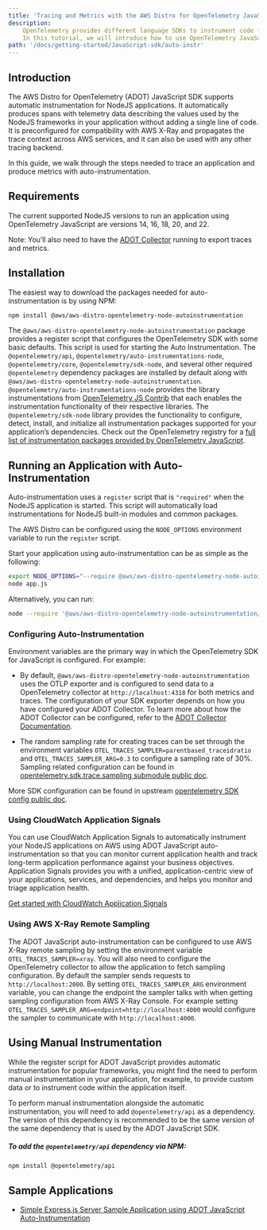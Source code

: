 ```yaml
---
title: 'Tracing and Metrics with the AWS Distro for OpenTelemetry JavaScript Auto-Instrumentation'
description:
    OpenTelemetry provides different language SDKs to instrument code for collecting telemetry data in the application.
    In this tutorial, we will introduce how to use OpenTelemetry JavaScript SDK for traces and metrics instrumentation in the application...
path: '/docs/getting-started/JavaScript-sdk/auto-instr'
---
```



## Introduction

The AWS Distro for OpenTelemetry (ADOT) JavaScript SDK supports automatic instrumentation for NodeJS applications. It automatically produces spans with telemetry data describing the values used by the NodeJS frameworks in your application without adding a single line of code. It is preconfigured for compatibility with AWS X-Ray and propagates the trace context across AWS services, and it can also be used with any other tracing backend.

In this guide, we walk through the steps needed to trace an application and produce metrics with auto-instrumentation.

<SectionSeparator />

## Requirements

The current supported NodeJS versions to run an application using OpenTelemetry JavaScript are versions 14, 16, 18, 20, and 22.

Note: You’ll also need to have the [ADOT Collector](https://aws-otel.github.io/docs/getting-started/collector) running to export traces and metrics.

<SectionSeparator />

## Installation

The easiest way to download the packages needed for auto-instrumentation is by using NPM:

```bash
npm install @aws/aws-distro-opentelemetry-node-autoinstrumentation
```

The `@aws/aws-distro-opentelemetry-node-autoinstrumentation` package provides a register script that configures the OpenTelemetry SDK with some basic defaults. This script is used for starting the Auto Instrumentation. The `@opentelemetry/api`, `@opentelemetry/auto-instrumentations-node`, `@opentelemetry/core`, `@opentelemetry/sdk-node`, and several other required `@opentelemetry` dependency packages are installed by default along with `@aws/aws-distro-opentelemetry-node-autoinstrumentation`. `@opentelemetry/auto-instrumentations-node` provides the library instrumentations from [OpenTelemetry JS Contrib](https://github.com/open-telemetry/opentelemetry-js-contrib/tree/main/metapackages/auto-instrumentations-node#supported-instrumentations) that each enables the instrumentation functionality of their respective libraries. The `@opentelemetry/sdk-node` library provides the functionality to configure, detect, install, and initialize all instrumentation packages supported for your application’s dependencies. Check out the OpenTelemetry registry for a [full list of instrumentation packages provided by OpenTelemetry JavaScript](https://opentelemetry.io/ecosystem/registry/?s=&component=instrumentation&language=js).

## Running an Application with Auto-Instrumentation

Auto-instrumentation uses a `register` script that is `"required"` when the NodeJS application is started. This script will automatically load instrumentations for NodeJS built-in modules and common packages.

The AWS Distro can be configured using the `NODE_OPTIONS` environment variable to run the `register` script.

Start your application using auto-instrumentation can be as simple as the following:

```bash
export NODE_OPTIONS="--require @aws/aws-distro-opentelemetry-node-autoinstrumentation/register"
node app.js
```

Alternatively, you can run:

```bash
node --require '@aws/aws-distro-opentelemetry-node-autoinstrumentation/register' app.js
```

### Configuring Auto-Instrumentation

Environment variables are the primary way in which the OpenTelemetry SDK for JavaScript is configured. For example:

* By default, `@aws/aws-distro-opentelemetry-node-autoinstrumentation` uses the OTLP exporter and is configured to send data to a OpenTelemetry collector at `http://localhost:4318` for both metrics and traces. The configuration of your SDK exporter depends on how you have configured your ADOT Collector. To learn more about how the ADOT Collector can be configured, refer to the [ADOT Collector Documentation](https://aws-otel.github.io/docs/getting-started/collector).

* The random sampling rate for creating traces can be set through the environment variables `OTEL_TRACES_SAMPLER=parentbased_traceidratio` and `OTEL_TRACES_SAMPLER_ARG=0.3` to configure a sampling rate of 30%. Sampling related configuration can be found in [opentelemetry.sdk.trace.sampling submodule public doc](https://opentelemetry-JavaScript.readthedocs.io/en/latest/sdk/trace.sampling.html).

More SDK configuration can be found in upstream [opentelemetry SDK config public doc](https://opentelemetry.io/docs/languages/sdk-configuration/).

### Using CloudWatch Application Signals

You can use CloudWatch Application Signals to automatically instrument your NodeJS applications on AWS using ADOT JavaScript auto-instrumentation so that you can monitor current application health and track long-term application performance against your business objectives. Application Signals provides you with a unified, application-centric view of your applications, services, and dependencies, and helps you monitor and triage application health.

[Get started with CloudWatch Application Signals](https://docs.aws.amazon.com/AmazonCloudWatch/latest/monitoring/CloudWatch-Application-Monitoring-Sections.html)

### Using AWS X-Ray Remote Sampling

The ADOT JavaScript auto-instrumentation can be configured to use AWS X-Ray remote sampling by setting the environment variable `OTEL_TRACES_SAMPLER=xray`. You will also need to configure the OpenTelemetry collector to allow the application to fetch sampling configuration. By default the sampler sends requests to `http://localhost:2000`. By setting `OTEL_TRACES_SAMPLER_ARG` environment variable, you can change the endpoint the sampler talks with when getting sampling configuration from AWS X-Ray Console. For example setting `OTEL_TRACES_SAMPLER_ARG=endpoint=http://localhost:4000` would configure the sampler to communicate with `http://localhost:4000`.

<SectionSeparator />

## Using Manual Instrumentation

While the register script for ADOT JavaScript provides automatic instrumentation for popular frameworks, you might find the need
to perform manual instrumentation in your application, for example, to provide custom data or to instrument
code within the application itself.

To perform manual instrumentation alongside the automatic instrumentation, you will need to add `@opentelemetry/api` as a dependency. The
version of this dependency is recommended to be the same version of the same dependency that is used by the ADOT JavaScript SDK.

##### To add the `@opentelemetry/api` dependency via NPM:
```bash
npm install @opentelemetry/api
```

<SectionSeparator />

## Sample Applications

* [Simple Express.js Server Sample Application using ADOT JavaScript Auto-Instrumentation](https://github.com/aws-observability/aws-otel-js-instrumentation/tree/main/sample-applications/simple-express-server)
